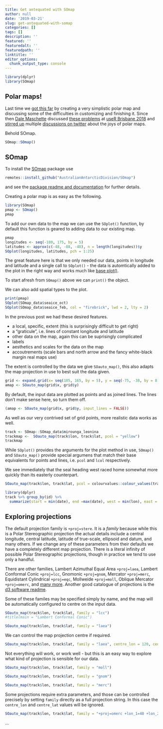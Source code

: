 ```yaml
---
title: Get antequated with SOmap
author: null
date: '2019-03-21'
slug: get-antequated-with-somap
categories: []
tags: []
description: ''
featured: ''
featuredalt: ''
featuredpath: ''
linktitle: ''
editor_options: 
  chunk_output_type: console
---
```


```r
library(dplyr)
library(SOmap)
```

## Polar maps! 

Last time we [got this far](https://smuggler-deer-77415.netlify.com/2017/06/14/polar-maps-now/) by creating a very simplistic polar map and discussing some of the difficulties in customizing and finishing it. Since then [Dale Maschette](https://github.com/Maschette) discussed [these problems](https://twitter.com/StephdeSilva/status/1017631191854297088) at [useR Brisbane 2018](https://user2018.r-project.org) and [stirred up](https://twitter.com/Dale_Masch/status/1017693776452546560) multiple [discussions on twitter](https://twitter.com/databsurdist/status/1107797978423558149) about the joys of polar maps. 

Behold SOmap. 

```r
SOmap::SOmap()
```


## SOmap

To install the [SOmap](https://github.com/AustralianAntarcticDivision/SOmap) package use

```r
remotes::install_github("AustralianAntarcticDivision/SOmap")
```
and see the [package readme and documentation](https://australianantarcticdivision.github.io/SOmap/) for further details. 

Creating a polar map is as easy as the following. 

```r
library(SOmap)
pmap <- SOmap()
pmap
```

To add our own data to the map we can use the `SOplot()` function, by default this function is geared to adding data to our existing map. 

```r
pmap
longitudes <- seq(-180, 175, by = 5)
latitudes <- approx(c(-48, -88, -48), n = length(longitudes))$y
SOplot(longitudes, latitudes, pch = 1:25)
```

The great feature here is that we only needed our data, points in longitude and latitude and a single call to `SOplot()` - the data is automtically added to the plot in the right way and works much like [base plot()](https://stat.ethz.ch/R-manual/R-devel/library/graphics/html/plot.html). 


To start afresh from `SOmap()` above we can `print()` the object. 

We can also add spatial types to the plot. 

```r
print(pmap)
SOplot(SOmap_data$seaice_oct)
SOplot(SOmap_data$seaice_feb, col = "firebrick", lwd = 2, lty = 2)

```

In the previous post we had these desired features. 

* a local, specific, extent (this is surprisingly difficult to get right)
* a "graticule", i.e. lines of constant longitude and latitude
* other data on the map, again this can be suprisingly complicated
* labels
* aesthetics and scales for the data on the map
* accoutrements (scale bars and north arrow and the fancy white-black margin real maps use)


The extent is controlled by the data we give `SOauto_map()`, this also adapts the map projection in use to best suit the data given. 

```r
grid <- expand.grid(x= seq(105, 165, by = 5), y = seq(-75, -38, by = 8))
amap <- SOauto_map(grid$x, grid$y)
```

By default, the input data are plotted as points and as joined lines. The lines don't make sense here, so turn them off. 

```r
(amap <- SOauto_map(grid$x, grid$y, input_lines = FALSE))
```

As well as our very contrived set of grid points, more realistic data works as well. 

```r
track <- SOmap::SOmap_data$mirounga_leonina
trackmap <-  SOauto_map(track$lon, track$lat, pcol = "yellow")
trackmap
```

While `SOplot()` provides the arguments for the plot method in use, `SOmap()` and `SOauto_map()` provide special argumens that match their base equivalents for points and lines, i.e. `pcol` and `lcol` respectively. 

We see immediately that the seal heading west raced home somewhat more quickly than its easterly counterpart. 

```r
SOauto_map(track$lon, track$lat, pcol = colourvalues::colour_values(track$date))

library(dplyr)
track %>% group_by(id) %>% 
  summarize(start = min(date), end =max(date), west = min(lon), east = max(lon))
```


## Exploring projections

The default projection family is `+proj=stere`.  It is a *family* because while this is a Polar Stereographic projection the actual details include a central longitude, central latitude, latitude of true-scale, ellipsoid and datum, and many others. If we change any of these  parameters from their defaults we have a completely different map projection. There is a literal infinity of possible Polar Stereographic projections, though in practice we tend to use only a handful. 

There are other families, Lambert Azimuthal Equal Area `+proj=laea`, Lambert Conformal Conic `+proj=lcc`, Gnomonic `+proj=gnom`, Mercator `+proj=merc`, Equidistant Cylindrical `+proj=eqc`, Mollweide `+proj=moll`, Oblique Mercator `+proj=omerc`, and [many more](https://proj4.org/operations/projections/index.html).  Another good catalogue of projections is the [d3 software readme](https://github.com/d3/d3-geo-projection#projections). 

Some of these familes may be specified simply by name, and the map will be automatically configured to centre on the input data. 

```r
SOauto_map(track$lon, track$lat, family = "lcc")
#title(main = "Lambert Conformal Conic")

SOauto_map(track$lon, track$lat, family = "laea")

```

We can control the map projection centre if required. 

```r
SOauto_map(track$lon, track$lat, family = "laea", centre_lon = 120, centre_lat = -80)

```

Not everything will work, or work well - but this is an easy way to explore what kind of projection is sensible for our data. 

```r
SOauto_map(track$lon, track$lat, family = "moll")

SOauto_map(track$lon, track$lat, family = "gnom")

SOauto_map(track$lon, track$lat, family = "merc")

```

Some projections require extra parameters, and those can be controlled precisely by setting `family` directly as a full projection string.  In this case the `centre_lon` and `centre_lat` values will be ignored. 

```r
SOauto_map(track$lon, track$lat, family = "+proj=omerc +lon_1=40 +lon_2=120 +lonc=90 +lat_1=-40 +lat_2=-70")

```



...